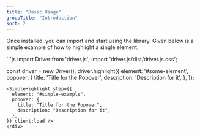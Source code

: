 ```yaml
---
title: "Basic Usage"
groupTitle: "Introduction"
sort: 2
---
```



Once installed, you can import and start using the library. Given below is a simple example of how to highlight a single element.

<div id="simple-example">
  ```js
  import Driver from 'driver.js';
  import 'driver.js/dist/driver.js.css';

  const driver = new Driver();
  driver.highlight({
    element: '#some-element',
    popover: {
      title: 'Title for the Popover',
      description: 'Description for it',
    },
});
  ```
  <SimpleHighlight step={{
    element: "#simple-example",
    popover: {
      title: "Title for the Popover",
      description: "Description for it",
    },
  }} client:load />
</div>